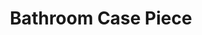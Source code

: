 ---
title: "Bathroom Case Piece"
subtitle: ""
creator: ""
categories: ["bath"]
featuredImage: "../src/assets/images/item/bath/DSC03047.png"
views: ["../src/assets/images/item/bath/DSC03047.png"]
nextItem: []
---